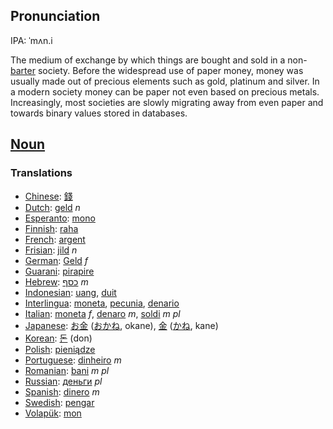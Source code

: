 ==Pronunciation==
IPA: ˈmʌn.i

The medium of exchange by which things are bought and sold in a non-[[barter]] society. Before the widespread use of paper money, money was usually made out of precious elements such as gold, platinum and silver. In a modern society money can be paper not even based on precious metals. Increasingly, most societies are slowly migrating away from even paper and towards binary values stored in databases.

==[[Noun]]==

===Translations===

*[[Chinese]]: [[錢]]
*[[Dutch]]: [[geld]] ''n''
*[[Esperanto]]: [[mono]]
*[[Finnish]]: [[raha]]
*[[French]]: [[argent]]
*[[Frisian]]: [[jild]] ''n''
*[[German]]: [[Geld]] ''f''
*[[Guarani]]: [[pirapire]]
*[[Hebrew]]: [[כסף]] ''m''
*[[Indonesian]]: [[uang]], [[duit]]
*[[Interlingua]]: [[moneta]], [[pecunia]], [[denario]]
*[[Italian]]: [[moneta]] ''f'', [[denaro]] ''m'', [[soldi]] ''m pl''
*[[Japanese]]: [[お金]] ([[おかね]], okane), [[金]] ([[かね]], kane)
*[[Korean]]: [[돈]] (don)
*[[Polish]]: [[pieniądze]]
*[[Portuguese]]: [[dinheiro]] ''m''
*[[Romanian]]: [[bani]] ''m'' ''pl''
*[[Russian]]: [[деньги]] ''pl''
*[[Spanish]]: [[dinero]] ''m''
*[[Swedish]]: [[pengar]]
*[[Volapük]]: [[mon]]